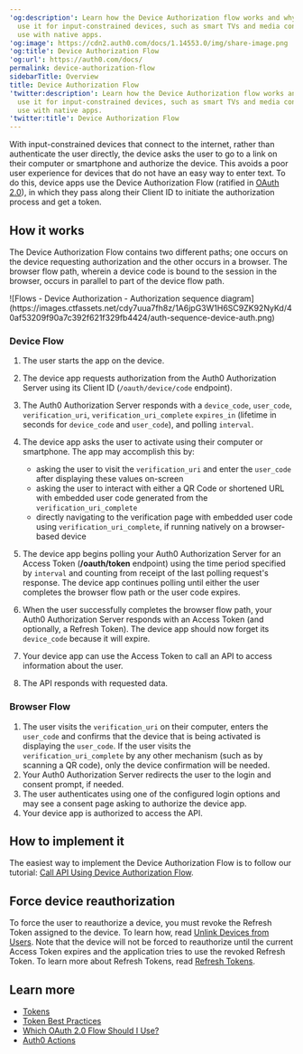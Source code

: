 ---
'og:description': Learn how the Device Authorization flow works and why you should
  use it for input-constrained devices, such as smart TVs and media consoles. For
  use with native apps.
'og:image': https://cdn2.auth0.com/docs/1.14553.0/img/share-image.png
'og:title': Device Authorization Flow
'og:url': https://auth0.com/docs/
permalink: device-authorization-flow
sidebarTitle: Overview
title: Device Authorization Flow
'twitter:description': Learn how the Device Authorization flow works and why you should
  use it for input-constrained devices, such as smart TVs and media consoles. For
  use with native apps.
'twitter:title': Device Authorization Flow
---
With input-constrained devices that connect to the internet, rather than authenticate the user directly, the device asks the user to go to a link on their computer or smartphone and authorize the device. This avoids a poor user experience for devices that do not have an easy way to enter text. To do this, device apps use the Device <Tooltip tip="Authorization Flow: Authorization grant (or workflow) specified in the OAuth 2.0 framework." cta="View Glossary" href="/docs/glossary?term=Authorization+Flow">Authorization Flow</Tooltip> (ratified in [OAuth 2.0](https://tools.ietf.org/html/rfc8628)), in which they pass along their <Tooltip tip="Client ID: Identification value given to your registered resource from Auth0." cta="View Glossary" href="/docs/glossary?term=Client+ID">Client ID</Tooltip> to initiate the authorization process and get a token.

## How it works

The Device Authorization Flow contains two different paths; one occurs on the device requesting authorization and the other occurs in a browser. The browser flow path, wherein a device code is bound to the session in the browser, occurs in parallel to part of the device flow path.

<Frame>![Flows - Device Authorization - Authorization sequence diagram](https://images.ctfassets.net/cdy7uua7fh8z/1A6jpG3W1H6SC9ZK92NyKd/40af53209f90a7c392f621f329fb4424/auth-sequence-device-auth.png)</Frame>

### Device Flow

1. The user starts the app on the device.
2. The device app requests authorization from the Auth0 Authorization Server using its Client ID (`/oauth/device/code` endpoint).
3. The Auth0 Authorization Server responds with a `device_code`, `user_code`, `verification_uri`, `verification_uri_complete` `expires_in` (lifetime in seconds for `device_code` and `user_code`), and polling `interval`.
4. The device app asks the user to activate using their computer or smartphone. The app may accomplish this by:

   * asking the user to visit the `verification_uri` and enter the `user_code` after displaying these values on-screen
   * asking the user to interact with either a QR Code or shortened URL with embedded user code generated from the `verification_uri_complete`
   * directly navigating to the verification page with embedded user code using `verification_uri_complete`, if running natively on a browser-based device
5. The device app begins polling your Auth0 Authorization Server for an Access Token (**/oauth/token** endpoint) using the time period specified by `interval` and counting from receipt of the last polling request's response. The device app continues polling until either the user completes the browser flow path or the user code expires.
6. When the user successfully completes the browser flow path, your Auth0 Authorization Server responds with an Access Token (and optionally, a Refresh Token). The device app should now forget its `device_code` because it will expire.
7. Your device app can use the Access Token to call an API to access information about the user.
8. The API responds with requested data.

### Browser Flow

1. The user visits the `verification_uri` on their computer, enters the `user_code` and confirms that the device that is being activated is displaying the `user_code`. If the user visits the `verification_uri_complete` by any other mechanism (such as by scanning a QR code), only the device confirmation will be needed.
2. Your Auth0 Authorization Server redirects the user to the login and consent prompt, if needed.
3. The user authenticates using one of the configured login options and may see a consent page asking to authorize the device app.
4. Your device app is authorized to access the API.

## How to implement it

The easiest way to implement the Device Authorization Flow is to follow our tutorial: [Call API Using Device Authorization Flow](/docs/get-started/authentication-and-authorization-flow/device-authorization-flow/call-your-api-using-the-device-authorization-flow).

## Force device reauthorization

To force the user to reauthorize a device, you must revoke the <Tooltip tip="Refresh Token: Token used to obtain a renewed Access Token without forcing users to log in again." cta="View Glossary" href="/docs/glossary?term=Refresh+Token">Refresh Token</Tooltip> assigned to the device. To learn how, read [Unlink Devices from Users](/docs/manage-users/user-accounts/unlink-devices-from-users). Note that the device will not be forced to reauthorize until the current <Tooltip tip="Access Token: Authorization credential, in the form of an opaque string or JWT, used to access an API." cta="View Glossary" href="/docs/glossary?term=Access+Token">Access Token</Tooltip> expires and the application tries to use the revoked Refresh Token. To learn more about Refresh Tokens, read [Refresh Tokens](/docs/secure/tokens/refresh-tokens).

## Learn more

* [Tokens](/docs/secure/tokens)
* [Token Best Practices](/docs/secure/tokens/token-best-practices)
* [Which OAuth 2.0 Flow Should I Use?](/docs/get-started/authentication-and-authorization-flow/which-oauth-2-0-flow-should-i-use)
* [Auth0 Actions](/docs/customize/actions)